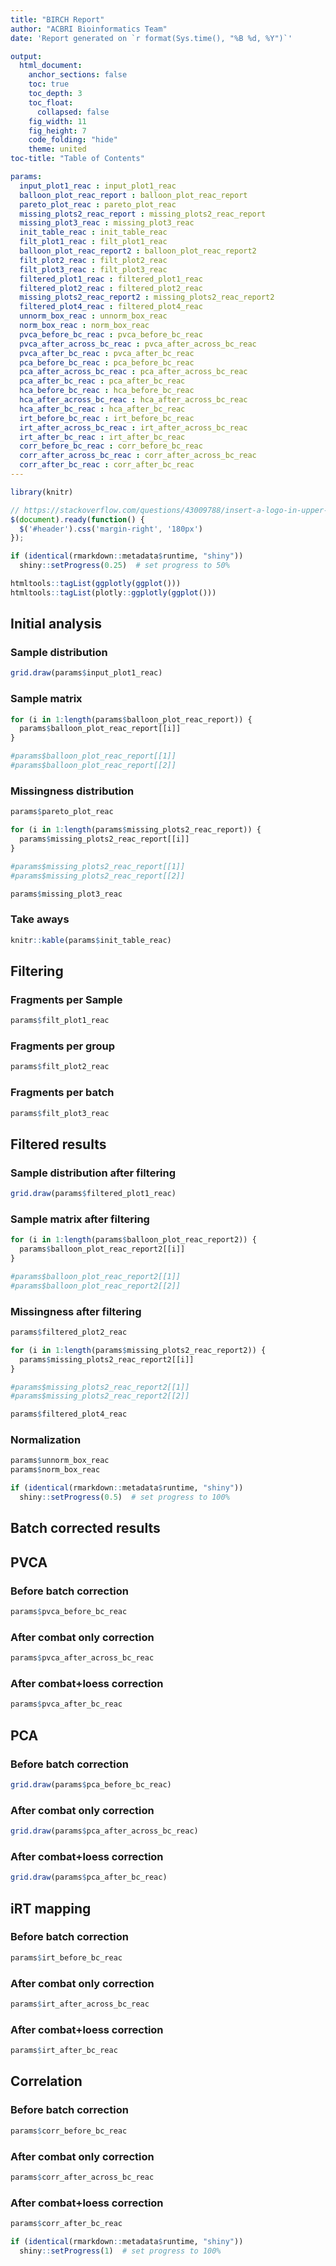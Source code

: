 ```yaml
---
title: "BIRCH Report"
author: "ACBRI Bioinformatics Team"
date: 'Report generated on `r format(Sys.time(), "%B %d, %Y")`'

output:
  html_document:
    anchor_sections: false
    toc: true
    toc_depth: 3
    toc_float:
      collapsed: false
    fig_width: 11
    fig_height: 7
    code_folding: "hide"
    theme: united
toc-title: "Table of Contents"

params:
  input_plot1_reac : input_plot1_reac
  balloon_plot_reac_report : balloon_plot_reac_report
  pareto_plot_reac : pareto_plot_reac
  missing_plots2_reac_report : missing_plots2_reac_report
  missing_plot3_reac : missing_plot3_reac
  init_table_reac : init_table_reac
  filt_plot1_reac : filt_plot1_reac
  balloon_plot_reac_report2 : balloon_plot_reac_report2
  filt_plot2_reac : filt_plot2_reac
  filt_plot3_reac : filt_plot3_reac
  filtered_plot1_reac : filtered_plot1_reac
  filtered_plot2_reac : filtered_plot2_reac
  missing_plots2_reac_report2 : missing_plots2_reac_report2
  filtered_plot4_reac : filtered_plot4_reac
  unnorm_box_reac : unnorm_box_reac
  norm_box_reac : norm_box_reac
  pvca_before_bc_reac : pvca_before_bc_reac
  pvca_after_across_bc_reac : pvca_after_across_bc_reac
  pvca_after_bc_reac : pvca_after_bc_reac
  pca_before_bc_reac : pca_before_bc_reac
  pca_after_across_bc_reac : pca_after_across_bc_reac
  pca_after_bc_reac : pca_after_bc_reac
  hca_before_bc_reac : hca_before_bc_reac
  hca_after_across_bc_reac : hca_after_across_bc_reac
  hca_after_bc_reac : hca_after_bc_reac
  irt_before_bc_reac : irt_before_bc_reac
  irt_after_across_bc_reac : irt_after_across_bc_reac
  irt_after_bc_reac : irt_after_bc_reac
  corr_before_bc_reac : corr_before_bc_reac
  corr_after_across_bc_reac : corr_after_across_bc_reac
  corr_after_bc_reac : corr_after_bc_reac
---
```


```r
library(knitr)
```

```js
// https://stackoverflow.com/questions/43009788/insert-a-logo-in-upper-right-corner-of-r-markdown-html-document
$(document).ready(function() {
  $('#header').css('margin-right', '180px')
});
```

```r
if (identical(rmarkdown::metadata$runtime, "shiny"))
  shiny::setProgress(0.25)  # set progress to 50%

htmltools::tagList(ggplotly(ggplot()))
htmltools::tagList(plotly::ggplotly(ggplot()))
```

## Initial analysis {.tabset}
### Sample distribution
```r
grid.draw(params$input_plot1_reac)
```

### Sample matrix
```r

for (i in 1:length(params$balloon_plot_reac_report)) {
  params$balloon_plot_reac_report[[i]]
}

#params$balloon_plot_reac_report[[1]]
#params$balloon_plot_reac_report[[2]]

```

### Missingness distribution
```r
params$pareto_plot_reac

for (i in 1:length(params$missing_plots2_reac_report)) {
  params$missing_plots2_reac_report[[i]]
}

#params$missing_plots2_reac_report[[1]]
#params$missing_plots2_reac_report[[2]]

params$missing_plot3_reac
```

### Take aways
```r
knitr::kable(params$init_table_reac)
```

## Filtering {.tabset}
### Fragments per Sample
```r
params$filt_plot1_reac
```

### Fragments per group
```r
params$filt_plot2_reac
```

### Fragments per batch
```r
params$filt_plot3_reac
```

## Filtered results {.tabset}
### Sample distribution after filtering
```r
grid.draw(params$filtered_plot1_reac)
```

### Sample matrix after filtering
```r

for (i in 1:length(params$balloon_plot_reac_report2)) {
  params$balloon_plot_reac_report2[[i]]
}

#params$balloon_plot_reac_report2[[1]]
#params$balloon_plot_reac_report2[[2]]

```

### Missingness after filtering
```r
params$filtered_plot2_reac

for (i in 1:length(params$missing_plots2_reac_report2)) {
  params$missing_plots2_reac_report2[[i]]
}

#params$missing_plots2_reac_report2[[1]]
#params$missing_plots2_reac_report2[[2]]

params$filtered_plot4_reac
```

### Normalization
```r
params$unnorm_box_reac
params$norm_box_reac

if (identical(rmarkdown::metadata$runtime, "shiny"))
  shiny::setProgress(0.5)  # set progress to 100%
```

## Batch corrected results 
## PVCA {.tabset}
### Before batch correction
```r
params$pvca_before_bc_reac
```

### After combat only correction
```r
params$pvca_after_across_bc_reac
```

### After combat+loess correction
```r
params$pvca_after_bc_reac
```

## PCA {.tabset}
### Before batch correction
```r
grid.draw(params$pca_before_bc_reac)
```

### After combat only correction
```r
grid.draw(params$pca_after_across_bc_reac)
```

### After combat+loess correction
```r
grid.draw(params$pca_after_bc_reac)
```

## iRT mapping {.tabset}
### Before batch correction
```r
params$irt_before_bc_reac
```

### After combat only correction
```r
params$irt_after_across_bc_reac
```

### After combat+loess correction
```r
params$irt_after_bc_reac
```

## Correlation {.tabset}
### Before batch correction
```r
params$corr_before_bc_reac
```

### After combat only correction
```r
params$corr_after_across_bc_reac
```

### After combat+loess correction
```r
params$corr_after_bc_reac

if (identical(rmarkdown::metadata$runtime, "shiny"))
  shiny::setProgress(1)  # set progress to 100%
```